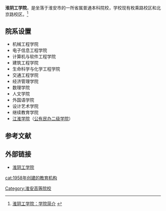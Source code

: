 {{高校
|name=淮阴工学院
|image=
|logo=
|motto=
|rector=常绿
|type=公办
|established=
|location=[[中华人民共和国|中华人民共和国]][[江苏省|江苏省]][[淮安市|淮安市]]
|students=
|staff=
|campus=
|address=枚乘东路1号
|telephone=
|area=2070.19亩
|sports=
|website=http://www.hyit.edu.cn
}}
'''淮阴工学院'''，是坐落于淮安市的一所省属普通本科院校，学校现有枚乘路校区和北京路校区。<ref>[http://wwww.hyit.edu.cn/xygk/xyjj.htm 淮阴工学院：学院简介] {{webarchive|url=https://web.archive.org/web/20100323054843/http://wwww.hyit.edu.cn/xygk/xyjj.htm |date=2010-03-23 }}</ref>

==院系设置==
* 机械工程学院
* 电子信息工程学院
* 计算机与软件工程学院
* 建筑工程学院
* 生命科学与化学工程学院
* 交通工程学院
* 经济管理学院
* 数理学院
* 人文学院
* 外国语学院
* 设计艺术学院
* 继续教育学院
* [[淮阴工学院江淮学院|江淮学院]]（[[公有民办二级学院|公有民办二级学院]]）

==参考文献==
{{reflist}}
==外部链接==
*[http://www.hyit.edu.cn 淮阴工学院] {{Wayback|url=http://www.hyit.edu.cn/ |date=20210415035243 }}

{{Univ-stub}}

{{江苏高等院校}}
{{normdaten}}
[[Category:淮安高等院校|Category:淮安高等院校]]
[[cat:1958年创建的教育机构|cat:1958年创建的教育机构]]